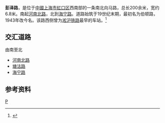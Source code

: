 {{noteTA
|G1=Unit
}}
{{Infobox China Road
|路牌类型=Shanghai
|中文道路名称=彭泽路
|道路英文名=Pengze Rd.
|走向1=南
|走向2=北
|走向1(E)=S
|走向2(E)=N
|图片= 
|图片说明= 
|道路属性=市区道路
|道路总长度=0.2
|车速限制=60
|所在地区={{CHN}}[[上海市|上海市]][[虹口区|虹口区]]
|起点=[[河南北路|河南北路]]
|终点=[[海宁路|海宁路]]
|道路命名日期=1943年
|命名缘由=
|道路动工日期=19世纪末期
}}
'''彭泽路'''，是位于[[中華人民共和國|中國]][[上海市|上海市]][[虹口区|虹口区]]西南部的一条南北向马路，总长200余米，宽约6.8米。南起[[河南北路|河南北路]]，北到[[海宁路|海宁路]]。道路始筑于19世纪末期，最初名为伯顿路，1943年改今名。该路西侧曾为[[淞沪铁路|淞沪铁路]]最早的车站。<ref>{{cite book|author=上海市虹口区人民政府 |title=《上海市虹口区地名志》|page=313 |publisher=百家出版社 |location=上海市绍兴路5号 |isbn=7805760055 |date=1989年9月}}</ref>

==交汇道路==
由南至北
*[[河南北路|河南北路]]
*[[塘沽路_(上海)|塘沽路]]
*[[海宁路|海宁路]]

==参考资料==
{{注脚}}

[[Category:上海道路|P]]